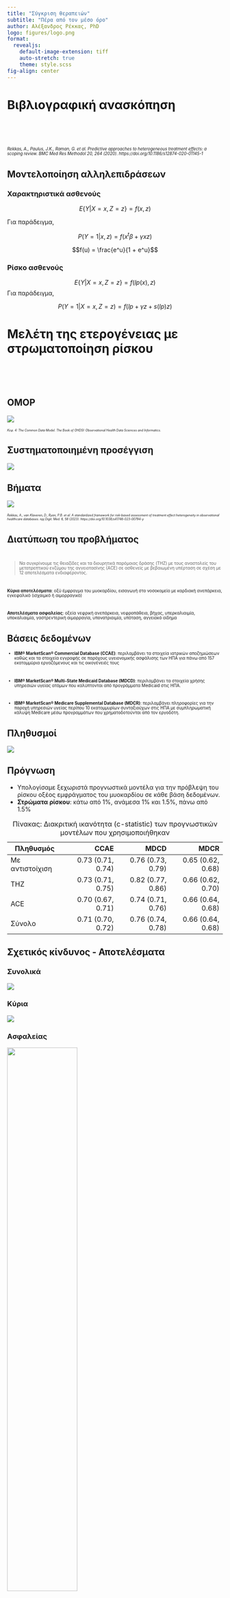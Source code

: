 ```yaml
---
title: "Σύγκριση θεραπειών"
subtitle: "Πέρα από τον μέσο όρο"
author: Αλέξανδρος Ρέκκας, PhD
logo: figures/logo.png
format:
  revealjs: 
    default-image-extension: tiff
    auto-stretch: true
    theme: style.scss
fig-align: center
---
```


# Βιβλιογραφική ανασκόπηση

\

\

::: aside

:::{style="font-size: 69%;"}

*Rekkas, A., Paulus, J.K., Raman, G. et al. Predictive approaches to
heterogeneous treatment effects: a scoping review. BMC Med Res Methodol 20, 264
(2020). https://doi.org/10.1186/s12874-020-01145-1*



:::

:::

## Μοντελοποίηση αλληλεπιδράσεων

::: {.panel-tabset}


### Χαρακτηριστικά ασθενούς

$$
E\{Y|X=x, Z=z\} = f(x,z)
$$


Για παράδειγμα,

$$
P(Y = 1|x,z) = f(x^t\beta+\gamma xz)
$$

$$f(u) = \frac{e^u}{1 + e^u}$$

### Ρίσκο ασθενούς

$$
E\{Y|X=x, Z=z\} = f(lp(x), z) 
$$
Για παράδειγμα,

$$
P(Y=1|X=x,Z=z) = f(lp + \gamma z + s(lp)z)
$$



:::



# Μελέτη της ετερογένειας με στρωματοποίηση ρίσκου

\

\



## OMOP

![](figures/omop-cdm.png)

:::{style="font-size: 50%;"}

*Κεφ. 4: The Common Data Model. The Book of OHDSI: Observational Health Data Sciences and Informatics.*

:::


## Συστηματοποιημένη προσέγγιση

![](figures/framework_publication.png)

## Βήματα
![](figures/framework_steps.png){fig-align="center"}

:::{style="font-size: 50%;"}

*Rekkas, A., van Klaveren, D., Ryan, P.B. et al. A standardized framework for risk-based assessment of treatment effect heterogeneity in observational healthcare databases. npj Digit. Med. 6, 58 (2023). https://doi.org/10.1038/s41746-023-00794-y*

:::

## Διατύπωση του προβλήματος



:::{style="font-size: 70%;"}
\

> Να συγκρίνουμε τις θειαζίδες και τα διουρητικά παρόμοιας δράσης (ΤΗΖ) με τους αναστολείς του μετατρεπτικού ενζύμου της αγγειοτασίνης (ΑCE) σε ασθενείς με βεβαιωμένη υπέρταση σε σχέση με 12 αποτελέσματα ενδιαφέροντος.


:::

:::{style="font-size: 70%;"}

\

**Κύρια αποτελέσματα**: οξύ έμφραγμα του μυοκαρδίου, εισαγωγή στο νοσοκομείο με καρδιακή ανεπάρκεια, εγκεφαλικό (ισχαιμκό ή αιμορραγικό)

\

**Αποτελέσματα ασφαλείας**: οξεία νεφρική ανεπάρκεια, νεφροπάθεια, βήχας, υπερκαλιαιμία, υποκαλιαιμία, γαστρεντερική αιμορραγία, υπονατριαιμία, υπόταση, αγγειακό οίδημα

:::


## Βάσεις δεδομένων

:::{style="font-size: 70%;"}

- **IBM® MarketScan® Commercial Database (CCAE)**:  περιλαμβάνει τα στοιχεία ιατρικών
αποζημιώσεων καθώς και τα στοιχεία εγγραφής σε παρόχους υγειονομικής ασφάλισης
των ΗΠΑ για πάνω από 157 εκατομμύρια εργαζόμενους και τις οικογένειές τους

\

- **IBM® MarketScan® Multi-State Medicaid Database (MDCD)**: περιλαμβάνει τα
στοιχεία χρήσης υπηρεσιών υγείας ατόμων που καλύπτονται από προγράμματα Medicaid
στις ΗΠΑ.

\

- **IBM® MarketScan® Medicare Supplemental Database (MDCR)**: περιλαμβάνει πληροφορίες
για την παροχή υπηρεσιών υγείας περίπου 10 εκατομμυρίων συνταξιούχων στις ΗΠΑ με
συμπληρωματική κάλυψη Medicare μέσω προγραμμάτων που χρηματοδοτούνται από τον
εργοδότη.

:::





## Πληθυσμοί

![](figures/table1.png)

## Πρόγνωση

- Υπολογίσαμε ξεχωριστά προγνωστικά μοντέλα για την πρόβλεψη του ρίσκου οξέος
εμφράγματος του μυοκαρδίου σε κάθε βάση δεδομένων.
- **Στρώματα ρίσκου**: κάτω από 1%, ανάμεσα 1% και 1.5%, πάνω από 1.5%

:::{style="font-size: 60%;"}

| Πληθυσμός          | CCAE               | MDCD              | MDCR              |
| ------------------ | -----------------: | ----------------: | ----------------: |
| Με αντιστοίχιση    | 0.73 (0.71, 0.74)  | 0.76 (0.73, 0.79) | 0.65 (0.62, 0.68) |
| THZ                | 0.73 (0.71, 0.75)  | 0.82 (0.77, 0.86) | 0.66 (0.62, 0.70) |
| ACE                | 0.70 (0.67, 0.71)  | 0.74 (0.71, 0.76) | 0.66 (0.64, 0.68) |
| Σύνολο             | 0.71 (0.70, 0.72)  | 0.76 (0.74, 0.78) | 0.66 (0.64, 0.68) |

: Πίνακας: Διακριτική ικανότητα (c-statistic) των προγνωστικών μοντέλων που χρησιμοποιήθηκαν

:::



## Σχετικός κίνδυνος - Αποτελέσματα

::: {.panel-tabset}

### Συνολικά

![](figures/overall.png)

### Κύρια

![](figures/relative-main.png)

### Aσφαλείας

![](figures/relative-safety.png){width=57%}

:::

## Απόλυτος κίνδυνος - Αποτελέσματα

::: {.panel-tabset}

### Κύρια

![](figures/absolute-main.png)

### Aσφαλείας

![](figures/absolute-safety.png){width=55%}
:::

## Ερμηνεία αποτελεσμάτων

- Τα, *κατά μέσο όρο*, ευνοϊκά αποτελέσματα με THZ για την αποτροπή εμφραγμάτων που
παρατηρήθηκαν οφείλονται κυρίως στους ασθενείς υψηλού ρίσκου
- Αμελητέα οφέλη σε απόλυτη κλίμακα με THZ για ασθενείς σε χαμηλό ρίσκο
- Όχι αμελητέα αύξηση του ρίσκου υποκαλιαιμίας και υπονατριαιμίας με THZ για όλους
τους ασθενείς, ανεξάρτητα ρίσκου
- Αύξηση του ρίσκου βήχα με ACE


## Περιορισμοί

- Διαφορετικά προγνωτσικά μοντέλα σε κάθε βάση δεδομένων
- Δε διορθώσαμε για συντρέχοντες κινδύνους
- Δε διορθώσαμε για πολλαπλές συγκρίσεις
- Χρησιμοποιήσαμε μόνο βάσεις δεδομένων στις οποίες είχαμε εύκολη πρόσβαση

## Περισσότερες πληροφορίες

:::{style="font-size: 69%;"}

\

Δημοσίευση: [https://doi.org/10.1038/s41746-023-00794-y](https://doi.org/10.1038/s41746-023-00794-y)

\

Κώδικας: [https://github.com/ohdsi/RiskStratifiedEstimation](https://github.com/ohdsi/RiskStratifiedEstimation)

:::


# Σας ευχαριστώ!

\

\

\

::: aside

:::{style="font-size: 69%;"}

Email: alexandros.rekkas@gmail.com

Slides: [https://rekkasa-presentations.github.io/Stanford-MedAI](https://rekkasa-presentations.github.io/Stanford-MedAI)


:::

:::

